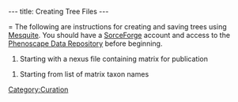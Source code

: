 ---
title: Creating Tree Files
---

= The following are instructions for creating and saving trees using [http://mesquiteproject.org/mesquite/mesquite.html Mesquite].  You should have a [http://sourceforge.net/ SorceForge] account and access to the [[Data_Repository_Access_Instructions|Phenoscape Data Repository]] before beginning.

#Starting with a nexus file containing matrix for publication

#Starting from list of matrix taxon names

[[Category:Curation]]